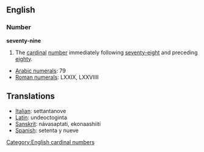 == English ==
=== Number ===
'''seventy-nine'''

#The [[cardinal]] [[number]] immediately following [[seventy-eight]] and preceding [[eighty]].

*[[w:Arabic Numerals|Arabic numerals]]: 79
*[[w:Roman numerals|Roman numerals]]: LXXIX, LXXVIIII

==Translations==
*[[Italian]]: settantanove
*[[Latin]]: undeoctoginta
*[[Sanskrit]]: návasaptati, ekonaashiití
*[[Spanish]]: setenta y nueve

[[Category:English cardinal numbers]]